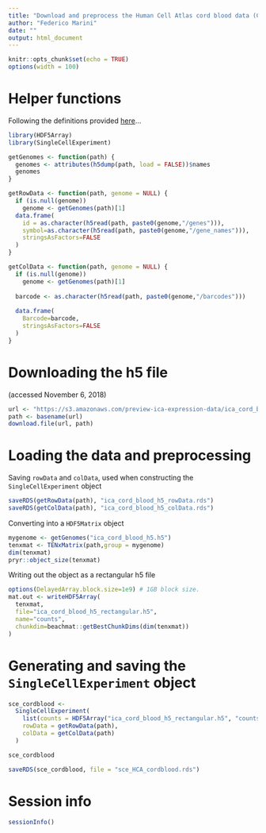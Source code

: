 ```yaml
---
title: "Download and preprocess the Human Cell Atlas cord blood data (Census of Immune Cells)"
author: "Federico Marini"
date: ""
output: html_document
---
```


```r
knitr::opts_chunk$set(echo = TRUE)
options(width = 100)
```

# Helper functions

Following the definitions provided [here](https://support.10xgenomics.com/single-cell-gene-expression/software/pipelines/latest/advanced/h5_matrices)...

```r
library(HDF5Array)
library(SingleCellExperiment)

getGenomes <- function(path) {
  genomes <- attributes(h5dump(path, load = FALSE))$names
  genomes
}

getRowData <- function(path, genome = NULL) {
  if (is.null(genome)) 
    genome <- getGenomes(path)[1]
  data.frame(
    id = as.character(h5read(path, paste0(genome,"/genes"))),
    symbol=as.character(h5read(path, paste0(genome,"/gene_names"))),
    stringsAsFactors=FALSE
  )
}

getColData <- function(path, genome = NULL) {
  if (is.null(genome)) 
    genome <- getGenomes(path)[1]
  
  barcode <- as.character(h5read(path, paste0(genome,"/barcodes")))
  
  data.frame(
    Barcode=barcode,
    stringsAsFactors=FALSE
  )
}
```

# Downloading the h5 file

(accessed November 6, 2018)

```r
url <- "https://s3.amazonaws.com/preview-ica-expression-data/ica_cord_blood_h5.h5"
path <- basename(url)
download.file(url, path)
```

# Loading the data and preprocessing

Saving `rowData` and `colData`, used when constructing the `SingleCellExperiment` object

```r
saveRDS(getRowData(path), "ica_cord_blood_h5_rowData.rds")
saveRDS(getColData(path), "ica_cord_blood_h5_colData.rds")
```

Converting into a `HDF5Matrix` object

```r
mygenome <- getGenomes("ica_cord_blood_h5.h5")
tenxmat <- TENxMatrix(path,group = mygenome)
dim(tenxmat)
pryr::object_size(tenxmat)
```

Writing out the object as a rectangular h5 file

```r
options(DelayedArray.block.size=1e9) # 1GB block size.
mat.out <- writeHDF5Array(
  tenxmat,
  file="ica_cord_blood_h5_rectangular.h5",
  name="counts",
  chunkdim=beachmat::getBestChunkDims(dim(tenxmat))
)
```

# Generating and saving the `SingleCellExperiment` object

```r
sce_cordblood <- 
  SingleCellExperiment(
    list(counts = HDF5Array("ica_cord_blood_h5_rectangular.h5", "counts")), 
    rowData = getRowData(path), 
    colData = getColData(path)
  )

sce_cordblood

saveRDS(sce_cordblood, file = "sce_HCA_cordblood.rds")
```

# Session info

```r
sessionInfo()
```

